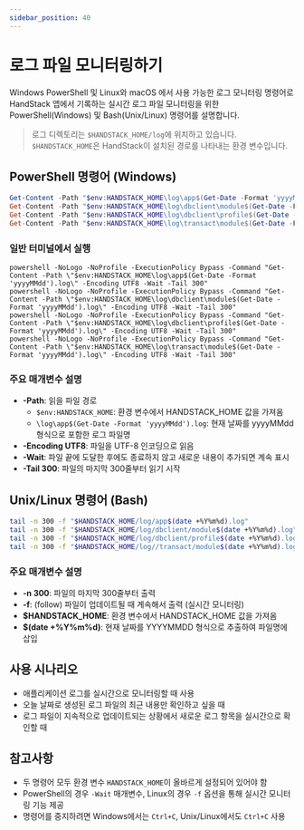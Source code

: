 ```yaml
---
sidebar_position: 40
---
```


# 로그 파일 모니터링하기

Windows PowerShell 및 Linux와 macOS 에서 사용 가능한 로그 모니터링 명령어로 HandStack 앱에서 기록하는 실시간 로그 파일 모니터링을 위한 PowerShell(Windows) 및 Bash(Unix/Linux) 명령어를 설명합니다.

> 로그 디렉토리는 `$HANDSTACK_HOME/log`에 위치하고 있습니다. `$HANDSTACK_HOME`은 HandStack이 설치된 경로를 나타내는 환경 변수입니다.

## PowerShell 명령어 (Windows)

```powershell
Get-Content -Path "$env:HANDSTACK_HOME\log\app$(Get-Date -Format 'yyyyMMdd').log" -Encoding UTF8 -Wait -Tail 300
Get-Content -Path "$env:HANDSTACK_HOME\log\dbclient\module$(Get-Date -Format 'yyyyMMdd').log" -Encoding UTF8 -Wait -Tail 300
Get-Content -Path "$env:HANDSTACK_HOME\log\dbclient\profile$(Get-Date -Format 'yyyyMMdd').log" -Encoding UTF8 -Wait -Tail 300
Get-Content -Path "$env:HANDSTACK_HOME\log\transact\module$(Get-Date -Format 'yyyyMMdd').log" -Encoding UTF8 -Wait -Tail 300
```

### 일반 터미널에서 실행
```batch
powershell -NoLogo -NoProfile -ExecutionPolicy Bypass -Command "Get-Content -Path \"$env:HANDSTACK_HOME\log\app$(Get-Date -Format 'yyyyMMdd').log\" -Encoding UTF8 -Wait -Tail 300"
powershell -NoLogo -NoProfile -ExecutionPolicy Bypass -Command "Get-Content -Path \"$env:HANDSTACK_HOME\log\dbclient\module$(Get-Date -Format 'yyyyMMdd').log\" -Encoding UTF8 -Wait -Tail 300"
powershell -NoLogo -NoProfile -ExecutionPolicy Bypass -Command "Get-Content -Path \"$env:HANDSTACK_HOME\log\dbclient\profile$(Get-Date -Format 'yyyyMMdd').log\" -Encoding UTF8 -Wait -Tail 300"
powershell -NoLogo -NoProfile -ExecutionPolicy Bypass -Command "Get-Content -Path \"$env:HANDSTACK_HOME\log\transact\module$(Get-Date -Format 'yyyyMMdd').log\" -Encoding UTF8 -Wait -Tail 300"
```

### 주요 매개변수 설명

- **-Path**: 읽을 파일 경로
  - `$env:HANDSTACK_HOME`: 환경 변수에서 HANDSTACK_HOME 값을 가져옴
  - `\log\app$(Get-Date -Format 'yyyyMMdd').log`: 현재 날짜를 yyyyMMdd 형식으로 포함한 로그 파일명
- **-Encoding UTF8**: 파일을 UTF-8 인코딩으로 읽음
- **-Wait**: 파일 끝에 도달한 후에도 종료하지 않고 새로운 내용이 추가되면 계속 표시
- **-Tail 300**: 파일의 마지막 300줄부터 읽기 시작

## Unix/Linux 명령어 (Bash)

```bash
tail -n 300 -f "$HANDSTACK_HOME/log/app$(date +%Y%m%d).log"
tail -n 300 -f "$HANDSTACK_HOME/log/dbclient/module$(date +%Y%m%d).log"
tail -n 300 -f "$HANDSTACK_HOME/log/dbclient/profile$(date +%Y%m%d).log"
tail -n 300 -f "$HANDSTACK_HOME/log//transact/module$(date +%Y%m%d).log"
```

### 주요 매개변수 설명

- **-n 300**: 파일의 마지막 300줄부터 출력
- **-f**: (follow) 파일이 업데이트될 때 계속해서 출력 (실시간 모니터링)
- **$HANDSTACK_HOME**: 환경 변수에서 HANDSTACK_HOME 값을 가져옴
- **$(date +%Y%m%d)**: 현재 날짜를 YYYYMMDD 형식으로 추출하여 파일명에 삽입

## 사용 시나리오

- 애플리케이션 로그를 실시간으로 모니터링할 때 사용
- 오늘 날짜로 생성된 로그 파일의 최근 내용만 확인하고 싶을 때
- 로그 파일이 지속적으로 업데이트되는 상황에서 새로운 로그 항목을 실시간으로 확인할 때

## 참고사항

- 두 명령어 모두 환경 변수 `HANDSTACK_HOME`이 올바르게 설정되어 있어야 함
- PowerShell의 경우 `-Wait` 매개변수, Linux의 경우 `-f` 옵션을 통해 실시간 모니터링 기능 제공
- 명령어를 중지하려면 Windows에서는 `Ctrl+C`, Unix/Linux에서도 `Ctrl+C` 사용